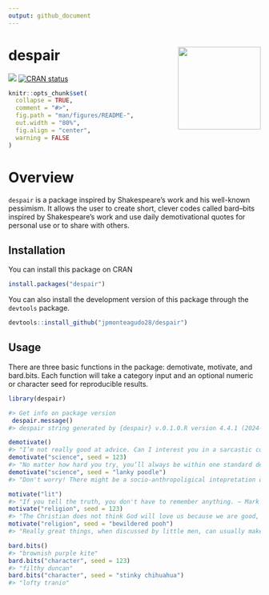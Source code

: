 ```yaml
---
output: github_document
---
```


# despair <img src="man/figures/logo.png" align="right" height="165"/>

<!----badges: start --------->
[![](https://cranlogs.r-pkg.org/badges/despair)](https://cran.r-project.org/package=despair)
[![CRAN
status](https://www.r-pkg.org/badges/version/despair)](https://CRAN.R-project.org/package=despair)
<!-- badges: end -->


```r
knitr::opts_chunk$set(
  collapse = TRUE,
  comment = "#>",
  fig.path = "man/figures/README-",
  out.width = "80%",
  fig.align = "center",
  warning = FALSE
)
```

# Overview

`despair` is a package inspired by Shakespeare's work and his well-known pessimism. It allows the user to create short, clever codes called bard–bits inspired by Shakespeare's work and use daily demotivational quotes for personal use or to share with others.

## Installation

You can install this package on CRAN

``` r
install.packages("despair")
```
You can also install the development version of this package through the `devtools` package.
```r
devtools::install_github("jpmonteagudo28/despair")
```

## Usage

There are three basic functions in the package: demotivate, motivate, and bard.bits. Each function will take a category input and an optional numeric or character seed for reproducible results.

```r
library(despair)

#> Get info on package version 
 despair.message()
#> despair string generated by {despair} v.0.1.0.R version 4.4.1 (2024-06-14 ucrt).

demotivate()
#> "I’m not really good at advice. Can I interest you in a sarcastic comment?"
demotivate("science", seed = 123)
#> "No matter how hard you try, you’ll always be within one standard deviation of average."
demotivate("science", seed = "lanky poodle")
#> "Don't worry! There might be a socio-anthropoligical intepretation of your results"

motivate("lit")
#> "If you tell the truth, you don't have to remember anything. — Mark Twain"
motivate("religion", seed = 123)
#> "The Christian does not think God will love us because we are good, but that God will make us good because He loves us. - C.S. Lewis"
motivate("religion", seed = "bewildered pooh")
#> "Really great things, when discussed by little men, can usually make such men grow big. - Augustine of Hippo"

bard.bits()
#> "brownish purple kite"
bard.bits("character", seed = 123)
#> "filthy duncan"
bard.bits("character", seed = "stinky chihuahua")
#> "lofty tranio"
```

